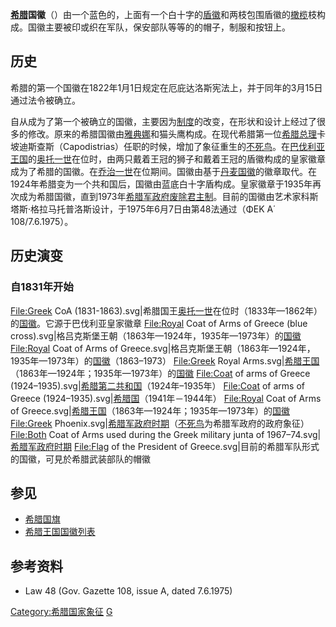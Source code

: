 {{Infobox coat of arms
|name             = 希腊国徽
|image            = Coat of arms of Greece.svg
|image_width      = 200
|middle           = 
|middle_width     = 
|middle_caption   = 
|lesser           = 
|lesser_width     = 
|lesser_caption   = 
|armiger          = {{flag|Greece}}
|year_adopted     = 1975年
|crest            = 
|torse            = 
|shield           = 为天青色盾徽，上面有银十字
|supporters       = 
|compartment      = 
|motto            = 
|orders           = 
|other_elements   = 盾徽被两枝月桂枝包围
|earlier_versions = 
|use              = 
}}

'''[[希腊|希腊]]国徽'''（{{lang-el|Εθνόσημο της Ελλάδας|Ethnósimo tis Elládas}}）由一个蓝色的，上面有一个白十字的[[纹章|盾徽]]和两枝包围盾徽的[[橄榄|橄榄]]枝构成。国徽主要被印或织在军队，保安部队等等的的帽子，制服和按钮上。

== 历史 ==
希腊的第一个国徽在1822年1月1日规定在厄庇达洛斯宪法上，并于同年的3月15日通过法令被确立。

自从成为了第一个被确立的国徽，主要因为[[制度|制度]]的改变，在形状和设计上经过了很多的修改。原来的希腊国徽由[[雅典娜|雅典娜]]和猫头鹰构成。在现代希腊第一位[[希腊总理|希腊总理]]卡坡迪斯查斯（Capodistrias）任职的时候，增加了象征重生的[[不死鸟|不死鸟]]。在[[巴伐利亚王国|巴伐利亚王国]]的[[奥托一世_(希腊)|奥托一世]]在位时，由两只戴着王冠的狮子和戴着王冠的盾徽构成的皇家徽章成为了希腊的国徽。在[[乔治一世_(希腊)|乔治一世]]在位期间。国徽由基于[[丹麦国徽|丹麦国徽]]的徽章取代。在1924年希腊变为一个共和国后，国徽由蓝底白十字盾构成。皇家徽章于1935年再次成为希腊国徽，直到1973年[[希腊军政府时期|希腊军政府]][[希腊共和国|废除君主制]]。目前的国徽由艺术家科斯塔斯·格拉马托普洛斯设计，于1975年6月7日由第48法通过（ΦΕΚ Α΄ 108/7.6.1975）。

== 历史演变 ==
===自1831年开始===
<gallery>
File:Greek CoA (1831-1863).svg|希腊国王[[奥托一世_(希腊)|奥托一世]]在位时（1833年—1862年）的[[国徽|国徽]]。它源于巴伐利亚皇家徽章
File:Royal Coat of Arms of Greece (blue cross).svg|格吕克斯堡王朝（1863年—1924年，1935年—1973年）的[[国徽|国徽]]
File:Royal Coat of Arms of Greece.svg|格吕克斯堡王朝（1863年—1924年，1935年—1973年）的[[国徽|国徽]]（1863–1973）
File:Greek Royal Arms.svg|[[希腊王国|希腊王国]]（1863年—1924年；1935年—1973年）的[[国徽|国徽]]
File:Coat of arms of Greece (1924–1935).svg|[[希腊第二共和国|希腊第二共和国]]（1924年–1935年）
File:Coat of arms of Greece (1924–1935).svg|[[希腊国|希腊国]]（1941年－1944年）
File:Royal Coat of Arms of Greece.svg|[[希腊王国|希腊王国]]（1863年—1924年；1935年—1973年）的[[国徽|国徽]]
File:Greek Phoenix.svg|[[希腊军政府时期|希腊军政府时期]]（[[不死鸟|不死鸟]]为希腊军政府的政府象征）
File:Both Coat of Arms used during the Greek military junta of 1967–74.svg|[[希腊军政府时期|希腊军政府时期]]
File:Flag of the President of Greece.svg|目前的希腊军队形式的国徽，可見於希腊武装部队的帽徽</gallery>

== 参见 ==
*[[希腊国旗|希腊国旗]]
*[[希腊王国国徽列表|希腊王国国徽列表]]

== 参考资料 ==
* Law 48 (Gov. Gazette 108, issue A, dated 7.6.1975)

{{希腊专题}}
{{歐洲題目|国徽}}

[[Category:希腊国家象征|Category:希腊国家象征]]
[[Category:国徽|G]]